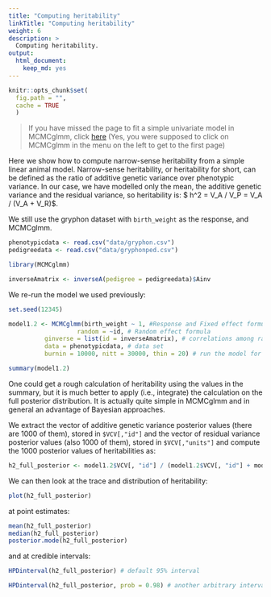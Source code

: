```yaml
---
title: "Computing heritability"
linkTitle: "Computing heritability"
weight: 6
description: >
  Computing heritability.
output: 
  html_document: 
    keep_md: yes
---
```



```r
knitr::opts_chunk$set(
  fig.path = "",
  cache = TRUE
  )
```

> If you have missed the page to fit a simple univariate model in MCMCglmm, click [here](/docs/univariate/mcmcglmm/) (Yes, you were supposed to click on MCMCglmm in the menu on the left to get to the first page)

Here we show how to compute narrow-sense heritability from a simple linear animal model.
Narrow-sense heritability, or heritability for short, can be defined as the ratio of additive genetic variance over phenotypic variance. In our case, we have modelled only the mean, the additive genetic variance and the residual variance, so heritability  is:
$ h^2 = V_A / V_P = V_A / (V_A + V_R)$.

We still use the gryphon dataset with `birth_weight` as the response, and MCMCglmm.

```r
phenotypicdata <- read.csv("data/gryphon.csv")
pedigreedata <- read.csv("data/gryphonped.csv")
```

```r
library(MCMCglmm)
```

```r
inverseAmatrix <- inverseA(pedigree = pedigreedata)$Ainv
```

We re-run the model we used previously:

```r
set.seed(12345)
```

```r
model1.2 <- MCMCglmm(birth_weight ~ 1, #Response and Fixed effect formula
                   random = ~id, # Random effect formula
          ginverse = list(id = inverseAmatrix), # correlations among random effect levels (here breeding values)
          data = phenotypicdata, # data set
          burnin = 10000, nitt = 30000, thin = 20) # run the model for longer compare to the default
```

```r
summary(model1.2)
```

One could get a rough calculation of heritability using the values in the summary, but it is much better to apply (i.e., integrate) the calculation on the full posterior distribution. It is actually quite simple in MCMCglmm and in general an advantage of Bayesian approaches.

We extract the vector of additive genetic variance posterior values (there are 1000 of them), stored in `$VCV[,"id"]` and the vector of residual variance posterior values (also 1000 of them), stored in `$VCV[,"units"]` and compute the 1000 posterior values of heritabilities as:

```r
h2_full_posterior <- model1.2$VCV[, "id"] / (model1.2$VCV[, "id"] + model1.2$VCV[, "units"])
```

We can then look at the trace and distribution of heritability:

```r
plot(h2_full_posterior)
```

at point estimates:

```r
mean(h2_full_posterior)
median(h2_full_posterior)
posterior.mode(h2_full_posterior)
```

and at credible intervals:

```r
HPDinterval(h2_full_posterior) # default 95% interval

HPDinterval(h2_full_posterior, prob = 0.98) # another arbitrary interval with 98% probability
```
